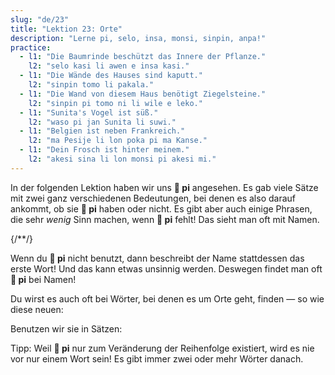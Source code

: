 ```yaml
---
slug: "de/23"
title: "Lektion 23: Orte"
description: "Lerne pi, selo, insa, monsi, sinpin, anpa!"
practice:
  - l1: "Die Baumrinde beschützt das Innere der Pflanze."
    l2: "selo kasi li awen e insa kasi."
  - l1: "Die Wände des Hauses sind kaputt."
    l2: "sinpin tomo li pakala."
  - l1: "Die Wand von diesem Haus benötigt Ziegelsteine."
    l2: "sinpin pi tomo ni li wile e leko."
  - l1: "Sunita's Vogel ist süß."
    l2: "waso pi jan Sunita li suwi."
  - l1: "Belgien ist neben Frankreich."
    l2: "ma Pesije li lon poka pi ma Kanse."
  - l1: "Dein Frosch ist hinter meinem."
    l2: "akesi sina li lon monsi pi akesi mi."
---
```



In der folgenden Lektion haben wir uns **󱥍 pi** angesehen. Es gab viele Sätze mit zwei ganz verschiedenen Bedeutungen, bei denen es also darauf ankommt, ob sie **󱥍 pi** haben oder nicht. Es gibt aber auch einige Phrasen, die sehr *wenig* Sinn machen, wenn **󱥍 pi** fehlt! Das sieht man oft mit Namen.

<List>
  {/*<Word sl="pi" m="" />*/}
  <Sentence sl="soweli pi jan Ema" m="Emmas Hund" />
  <Sentence sl="soweli jan Ema" m="ein hundartiger Mensch namens Emma (???)" />
  <Sentence sl="toki pi jan Mili" m="Millies Sprache" />
  <Sentence sl="toki jan Mili" m="eine menschliche Sprache namens Millie (???)" />
</List>

Wenn du **󱥍 pi** nicht benutzt, dann beschreibt der Name stattdessen das erste Wort! Und das kann etwas unsinnig werden. Deswegen findet man oft **󱥍 pi** bei Namen!

Du wirst es auch oft bei Wörter, bei denen es um Orte geht, finden — so wie diese neuen:

<List>
  <Word sl="selo" m="Haut, Schale, Rinde" />
  <Word sl="insa" m="das Innere, Zentrum, Mitte" />
  <Word sl="monsi" m="hinten; Rücken" />
  <Word sl="sinpin" m="Gesicht, vorne, Mauer, Wand" />
  <Word sl="anpa" m="unten; besiegen" />
</List>

Benutzen wir sie in Sätzen:

<List>
  <Sentence sl="selo kasi li kiwen." m="Die Rinde eines Baumes ist fest und hölzern." />
  <Sentence sl="selo pi kasi ni li pakala." m="Die Rinde dieses Baumes ist kaputt." />
  <Sentence sl="soweli li lon insa tomo." m="Die Katze ist im Haus." />
  <Sentence sl="o tawa insa pi tomo mi!" m="Geh in mein Haus!" />
  <Sentence sl="sinpin pi jan Ali li pona." m="Alis Gesicht ist schön." />
  <Sentence sl="mani li lon anpa pi telo suli." m="Der Schatz ist am Grund des Ozeans." />
</List>

Tipp: Weil **󱥍 pi** nur zum Veränderung der Reihenfolge existiert, wird es nie vor nur einem Wort sein! Es gibt immer zwei oder mehr Wörter danach.

<Practice exercises={frontmatter.practice} />
